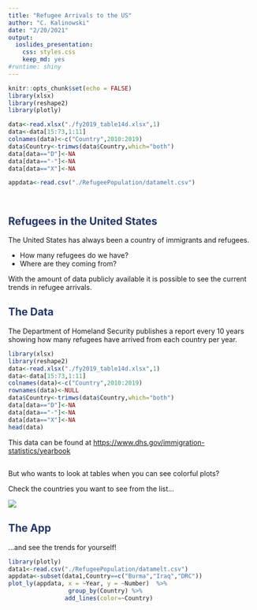 ```yaml
---
title: "Refugee Arrivals to the US"
author: "C. Kalinowski"
date: "2/20/2021"
output: 
  ioslides_presentation: 
    css: styles.css
    keep_md: yes
#runtime: shiny
---
```


```r
knitr::opts_chunk$set(echo = FALSE)
library(xlsx)
library(reshape2)
library(plotly)

data<-read.xlsx("./fy2019_table14d.xlsx",1)
data<-data[15:73,1:11]
colnames(data)<-c("Country",2010:2019)
data$Country<-trimws(data$Country,which="both")
data[data=="D"]<-NA
data[data=="-"]<-NA
data[data=="X"]<-NA

appdata<-read.csv("./RefugeePopulation/datamelt.csv")




```

## [ Refugees in the United States ]{style="color: #243569;"}

The United States has always been a country of immigrants and refugees.

-   How many refugees do we have?
-   Where are they coming from?

With the amount of data publicly available it is possible to see the current trends in refugee arrivals.

## [ The Data]{style="color: #243569;"}

The Department of Homeland Security publishes a report every 10 years showing how many refugees have arrived from each country per year.

```r
library(xlsx)
library(reshape2)
data<-read.xlsx("./fy2019_table14d.xlsx",1)
data<-data[15:73,1:11]
colnames(data)<-c("Country",2010:2019)
rownames(data)<-NULL
data$Country<-trimws(data$Country,which="both")
data[data=="D"]<-NA
data[data=="-"]<-NA
data[data=="X"]<-NA
head(data)
```

This data can be found at <https://www.dhs.gov/immigration-statistics/yearbook>

## 

But who wants to look at tables when you can see colorful plots?

Check the countries you want to see from the list...

![](Checklist.png)

## [ The App]{style="color: #243569;"}

...and see the trends for yourself!

```r
library(plotly)
data1<-read.csv("./RefugeePopulation/datamelt.csv")
appdata<-subset(data1,Country==c("Burma","Iraq","DRC"))
plot_ly(appdata, x = ~Year, y = ~Number)  %>%
                 group_by(Country) %>%
                add_lines(color=~Country)


```
